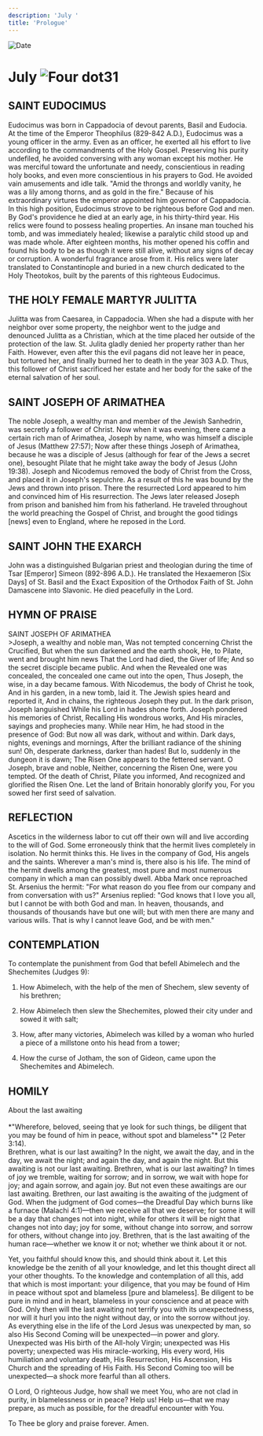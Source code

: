 ```yaml
---
description: 'July '
title: 'Prologue'
---
```


<RunningHead />
<Image src="/title-imprint.png" height={68} width={50} alt="Date" className="title-imprint"/>

# <div id="date">July <Image className="four-dot" src="/four-dot.png" height={15} width={15} alt="Four dot" />31</div>

## SAINT EUDOCIMUS

Eudocimus was born in Cappadocia of devout parents, Basil and Eudocia. At the time of the Emperor Theophilus (829-842 A.D.), Eudocimus was a young officer in the army. Even as an officer, he exerted all his effort to live according to the commandments of the Holy Gospel. Preserving his purity undefiled, he avoided conversing with any woman except his mother. He was merciful toward the unfortunate and needy, conscientious in reading holy books, and even more conscientious in his prayers to God. He avoided vain amusements and idle talk. "Amid the throngs and worldly vanity, he was a lily among thorns, and as gold in the fire." Because of his extraordinary virtures the emperor appointed him governor of Cappadocia. In this high position, Eudocimus strove to be righteous before God and men. By God's providence he died at an early age, in his thirty-third year. His relics were found to possess healing properties. An insane man touched his tomb, and was immediately healed; likewise a paralytic child stood up and was made whole. After eighteen months, his mother opened his coffin and found his body to be as though it were still alive, without any signs of decay or corruption. A wonderful fragrance arose from it. His relics were later translated to Constantinople and buried in a new church dedicated to the Holy Theotokos, built by the parents of this righteous Eudocimus.

## THE HOLY FEMALE MARTYR JULITTA

Julitta was from Caesarea, in Cappadocia. When she had a dispute with her neighbor over some property, the neighbor went to the judge and denounced Julitta as a Christian, which at the time placed her outside of the protection of the law. St. Julita gladly denied her property rather than her Faith. However, even after this the evil pagans did not leave her in peace, but tortured her, and finally burned her to death in the year 303 A.D. Thus, this follower of Christ sacrificed her estate and her body for the sake of the eternal salvation of her soul.

## SAINT JOSEPH OF ARIMATHEA

The noble Joseph, a wealthy man and member of the Jewish Sanhedrin, was secretly a follower of Christ. Now when it was evening, there came a certain rich man of Arimathea, Joseph by name, who was himself a disciple of Jesus (Matthew 27:57); Now after these things Joseph of Arimathea, because he was a disciple of Jesus (although for fear of the Jews a secret one), besought Pilate that he might take away the body of Jesus (John 19:38). Joseph and Nicodemus removed the body of Christ from the Cross, and placed it in Joseph's sepulchre. As a result of this he was bound by the Jews and thrown into prison. There the resurrected Lord appeared to him and convinced him of His resurrection. The Jews later released Joseph from prison and banished him from his fatherland. He traveled throughout the world preaching the Gospel of Christ, and brought the good tidings [news] even to England, where he reposed in the Lord.

## SAINT JOHN THE EXARCH

John was a distinguished Bulgarian priest and theologian during the time of Tsar [Emperor] Simeon (892-896 A.D.). He translated the Hexaemeron [Six Days] of St. Basil and the Exact Exposition of the Orthodox Faith of St. John Damascene into Slavonic. He died peacefully in the Lord.


## HYMN OF PRAISE
<div style={{textAlign:'center', color:'crimson', fontWeight:'bold'}}>
SAINT JOSEPH OF ARIMATHEA
</div>
>Joseph, a wealthy and noble man,  
Was not tempted concerning Christ the Crucified,  
But when the sun darkened and the earth shook,  
He, to Pilate, went and brought him news  
That the Lord had died, the Giver of life;  
And so the secret disciple became public.  
And when the Revealed one was concealed, the concealed one came out into the open,  
Thus Joseph, the wise, in a day became famous.  
With Nicodemus, the body of Christ he took,  
And in his garden, in a new tomb, laid it.  
The Jewish spies heard and reported it,  
And in chains, the righteous Joseph they put.  
In the dark prison, Joseph languished  
While his Lord in hades shone forth.  
Joseph pondered his memories of Christ,  
Recalling His wondrous works,  
And His miracles, sayings and prophecies many.  
While near Him, he had stood in the presence of God:  
But now all was dark, without and within.  
Dark days, nights, evenings and mornings,  
After the brilliant radiance of the shining sun!  
Oh, desperate darkness, darker than hades!  
But lo, suddenly in the dungeon it is dawn;  
The Risen One appears to the fettered servant.  
O Joseph, brave and noble,  
Neither, concerning the Risen One, were you tempted.  
Of the death of Christ, Pilate you informed,  
And recognized and glorified the Risen One.  
Let the land of Britain honorably glorify you,  
For you sowed her first seed of salvation.  


## REFLECTION

Ascetics in the wilderness labor to cut off their own will and live according to the will of God. Some erroneously think that the hermit lives completely in isolation. No hermit thinks this. He lives in the company of God, His angels and the saints. Wherever a man's mind is, there also is his life. The mind of the hermit dwells among the greatest, most pure and most numerous company in which a man can possibly dwell. Abba Mark once reproached St. Arsenius the hermit: "For what reason do you flee from our company and from conversation with us?" Arsenius replied: "God knows that I love you all, but I cannot be with both God and man. In heaven, thousands, and thousands of thousands have but one will; but with men there are many and various wills. That is why I cannot leave God, and be with men."


## CONTEMPLATION

To contemplate the punishment from God that befell Abimelech and the Shechemites (Judges 9):

1. How Abimelech, with the help of the men of Shechem, slew seventy of his brethren;

2. How Abimelech then slew the Shechemites, plowed their city under and sowed it with salt;

3. How, after many victories, Abimelech was killed by a woman who hurled a piece of a millstone onto his head from a tower;

4. How the curse of Jotham, the son of Gideon, came upon the Shechemites and Abimelech.


## HOMILY
<div style={{textAlign:'center', color:'crimson', fontWeight:'bold'}}>
About the last awaiting
</div>
<br />
<div style={{textAlign:'right'}}>
*"Wherefore, beloved, seeing that ye look for such things, be diligent that you may be found of him in peace, without spot and blameless"* (2 Peter 3:14).
</div>
Brethren, what is our last awaiting? In the night, we await the day, and in the day, we await the night; and again the day, and again the night. But this awaiting is not our last awaiting. Brethren, what is our last awaiting? In times of joy we tremble, waiting for sorrow; and in sorrow, we wait with hope for joy; and again sorrow, and again joy. But not even these awaitings are our last awaiting. Brethren, our last awaiting is the awaiting of the judgment of God. When the judgment of God comes—the Dreadful Day which burns like a furnace (Malachi 4:1)—then we receive all that we deserve; for some it will be a day that changes not into night, while for others it will be night that changes not into day; joy for some, without change into sorrow, and sorrow for others, without change into joy. Brethren, that is the last awaiting of the human race—whether we know it or not; whether we think about it or not.

Yet, you faithful should know this, and should think about it. Let this knowledge be the zenith of all your knowledge, and let this thought direct all your other thoughts. To the knowledge and contemplation of all this, add that which is most important: your diligence, that you may be found of Him in peace without spot and blameless [pure and blameless]. Be diligent to be pure in mind and in heart, blameless in your conscience and at peace with God. Only then will the last awaiting not terrify you with its unexpectedness, nor will it hurl you into the night without day, or into the sorrow without joy. As everything else in the life of the Lord Jesus was unexpected by man, so also His Second Coming will be unexpected—in power and glory. Unexpected was His birth of the All-holy Virgin; unexpected was His poverty; unexpected was His miracle-working, His every word, His humiliation and voluntary death, His Resurrection, His Ascension, His Church and the spreading of His Faith. His Second Coming too will be unexpected—a shock more fearful than all others.

O Lord, O righteous Judge, how shall we meet You, who are not clad in purity, in blamelessness or in peace? Help us! Help us—that we may prepare, as much as possible, for the dreadful encounter with You.

To Thee be glory and praise forever. Amen.